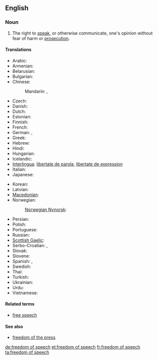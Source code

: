 ==English==
{{wikipedia}}

===Noun===
{{en-noun|sg=[[freedom]] of [[speech]]|-}}

# The right to [[speak]], or otherwise communicate, one's opinion without fear of harm or [[prosecution]].

====Translations====
{{trans-top|right to speak without fear of harm}}
* Arabic: {{t|ar|حرية التعبير|f|tr=Hurriyyat al-ta3biir|sc=Arab}}
* Armenian: {{t-|hy|խոսքի ազատություն|tr=xosk’i azatut’yun}}
* Belarusian: {{t|be|свабода слова|f|tr=svabóda slóva|sc=Cyrl}}
* Bulgarian: {{t|bg|свобода на слово|f|tr=svoboda na slovo|sc=Cyrl}}
* Chinese:
*: Mandarin: {{t|zh|言論自由|sc=Hani}}, {{t|zh|言论自由|tr=yánlùnzìyóu|sc=Hani}}
* Czech: {{t-|cs|svoboda slova|f}}
* Danish: {{t|da|ytringsfrihed}}
* Dutch: {{t|nl|vrijheid van meningsuiting|f}}
* Estonian: {{t-|et|sõnavabadus}}
* Finnish: {{t+|fi|sananvapaus}}
* French: {{t+|fr|liberté d'expression|f}}
* German: {{t|de|freie Meinungsäußerung|f}},  {{t|de|Redefreiheit|f}}
* Greek: {{t|el|ελευθερία έκφρασης|f|tr=elefthería ékfrasis}}
* Hebrew: {{t|he|חופש הביטוי|sc=Hebr}}
* Hindi: {{t|hi|अभिव्यक्ति की स्वतंत्रता|tr=abhivyakti kī svatantratā|sc=Deva}}
* Hungarian: {{t-|hu|szólásszabadság}}
* Icelandic: {{t|is|málfrelsi|n}}
* [[Interlingua]]: [[libertate de parola]], [[libertate de expression]]
* Italian: {{t|it|libertà di parola|f}}
* Japanese: {{t|ja|言論の自由|tr=げんろんのじゆう, genron-no jiyū|sc=Jpan}} <!-- [[表現の自由]]?-->
{{trans-mid}}
* Korean: {{t|ko|표현의 자유|tr=pyohyeon jayu|sc=Kore}}
* Latvian: {{t|lv|vārda brīvība|f}}
* [[Macedonian]]: {{t|mk|слобода на говор|f|tr=sloboda na govor|sc=Cyrl}}
* Norwegian: {{t|no|ytringsfrihet|m|f}}
*: [[Norwegian Nynorsk]]: {{t|nn|ytringsfridom}}
* Persian: {{t-|fa|آزادی بیان|tr=âzâdi-ye bayân|xs=Persian}}
* Polish: {{t|pl|wolność słowa|f}}
* Portuguese: {{t|pt|liberdade de expressão|f}}
* Russian: {{t-|ru|свобода слова|f|tr=svobóda slóva}}
* [[Scottish Gaelic]]: {{t-|gd|saorsa cainnte|f|xs=Scottish Gaelic}}
* Serbo-Croatian: {{t|sh|слобода говора|f}},  {{t|sh|sloboda govora|f}}
* Slovak: {{t|sk|sloboda slova|f}}
* Slovene: {{t|sl|svoboda govora|f}}
* Spanish: {{t|es|liberdad de palabra|f}},  {{t|es|liberdad de expresión|f}}
* Swedish: {{t+|sv|yttrandefrihet}}
* Thai: {{t|th|เสรีภาพในการพูด|sc=Thai}}
* Turkish: {{t|tr|ifade özgürlüğü}}
* Ukrainian: {{t|uk|свобода слова|f|tr=svobóda slóva|sc=Cyrl}}
* Urdu: {{t|ur|آزادی گفتار|sc=ur-Arab}}
* Vietnamese: {{t|vi|tự do ngôn luận}}
{{trans-bottom}}

====Related terms====
* [[free speech]]

====See also====
* [[freedom of the press]]

[[de:freedom of speech]]
[[et:freedom of speech]]
[[fr:freedom of speech]]
[[ta:freedom of speech]]
